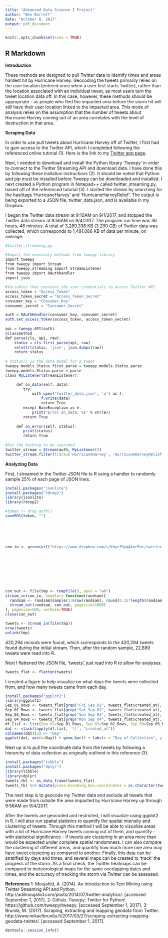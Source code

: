 ```yaml
---
title: "Advanced Data Science I Project"
author: "Ben Barrett"
date: "October 8, 2017"
output: pdf_document
---
```


```r
knitr::opts_chunk$set(echo = TRUE)
```

## R Markdown
**Introduction**

These methods are designed to pull Twitter data to identify times and areas hardest hit by Hurricane Harvey. Geocoding the tweets primarily relies on the user location (entered once when a user first starts Twitter), rather than the location associated with an individual tweet, as most users turn the tweet location data off. In this case, however, these methods should be appropriate - as people who fled the impacted area before the storm hit will still have their user location linked to the impacted area. This mode of analysis relies on the assumption that the number of tweets about Hurricane Harvey coming
out of an area correlates with the level of destruction in that area.


**Scraping Data**

In order to use pull tweets about Hurricane Harvey off of Twitter, I first had to gain access to the Twitter API, which I completed following the referenced online tutorial (1). Here is the link to my [Twitter app page](https://apps.twitter.com/app/14193250).

Next, I needed to download and install the Python library 'Tweepy' in order to connect to the Twitter Streaming API and download data. I have done this by following these insllation instructions (2). It should be noted that Python and pip must be installed before Tweepy can be downloaded and installed. I next created a Python program in Notepad++ called twitter_streaming.py, based off of the referenced tutorial (3). I started the stream by searching for the hashtags 'HurricaneHarvey' and 'HurricaneHarveyRelief'. The output is being exported to a JSON file, twitter_data.json, and is available in my Dropbox.

I began the Twitter data stream at 9:10AM on 9/1/2017, and stopped the Twitter data stream at 9:56AM on 9/4/2017. The program run time was 36 hours, 46 minutes. A total of 3,289,336 KB (3.290 GB) of Twitter data was collected, which corresponds to 1,491.086 KB of data per minute, on average.

```r
#twitter_streaming.py

#Import the necessary methods from tweepy library
import tweepy
from tweepy import Stream
from tweepy.streaming import StreamListener 
from tweepy import OAuthHandler
import json

#Variables that contains the user credentials to access Twitter API 
access_token = "Access_Token"
access_token_secret = "Access_Token_Secret"
consumer_key = "Consumer_Key"
consumer_secret = "Consumer_Secret"

auth = OAuthHandler(consumer_key, consumer_secret)
auth.set_access_token(access_token, access_token_secret)
 
api = tweepy.API(auth)
@classmethod
def parse(cls, api, raw):
    status = cls.first_parse(api, raw)
    setattr(status, 'json', json.dumps(raw))
    return status
 
# Status() is the data model for a tweet
tweepy.models.Status.first_parse = tweepy.models.Status.parse
tweepy.models.Status.parse = parse
class MyListener(StreamListener):

     def on_data(self, data):
        try:
            with open('twitter_data.json', 'a') as f:
                f.write(data)
                return True
        except BaseException as e:
            print("Error on_data: %s" % str(e))
        return True
 
     def on_error(self, status):
        print(status)
        return True
 
#Set the hashtag to be searched
twitter_stream = Stream(auth, MyListener())
twitter_stream.filter(track=['HurricaneHarvey', 'HurricaneHarveyRelief'])
```


**Analyzing Data**

First, I streamed in the Twitter JSON file to R using a handler to randomly sample 25% of each page of JSON lines.

```r
install.packages("jsonlite")
install.packages("rdrop2")
library(jsonlite)
library(rdrop2)

#token <- drop_auth()
saveRDS(token, "")






con_in <- gzcon(url("https://www.dropbox.com/s/khyr33yq4knr5ur/twitter_data.json?dl=0"))









con_out <- file(tmp <- tempfile(), open = "wb")
stream_in(con_in, handler= function(randsam){
  randsam <- randsam[sample(1:nrow(randsam), round(0.25*length(randsam))),]
  stream_out(randsam, con_out, pagesize=1000)
}, pagesize=500, verbose=TRUE)
close(con_out)

tweets <- stream_in(file(tmp))
nrow(tweets)
unlink(tmp)
```

420,294 records were found, which corresponds to the 420,294 tweets found during the initial stream. Then, after the random sample, 22,689 tweets were read into R.

Next I flattened the JSON file, 'tweets', just read into R to allow for analyses.

```r
tweets_flat <- flatten(tweets)
```

I created a figure to help visualize on what days the tweets were collected from, and how many tweets came from each day.

```r
install.packages("ggplot2")
library(ggplot2)
Sep_01_Rows <- tweets_flat[grep("Fri Sep 01", tweets_flat$created_at), ]
Sep_02_Rows <- tweets_flat[grep("Sat Sep 02", tweets_flat$created_at), ]
Sep_03_Rows <- tweets_flat[grep("Sun Sep 03", tweets_flat$created_at), ]
Sep_04_Rows <- tweets_flat[grep("Mon Sep 04", tweets_flat$created_at), ]
df.list <- list(Sep_01=Sep_01_Rows, Sep_02=Sep_02_Rows, Sep_03=Sep_03_Rows, Sep_04=Sep_04_Rows)
dat <- stack(lapply(df.list, `[[`, "created_at"))
colnames(dat)[2] <- "Day"
ggplot(dat, aes(x=Day)) + geom_bar() + labs(x = "Day of Collection", y = "Tweet Frequency", title = "Hurricane Harvey Tweets by Day Tweeted") + scale_x_discrete(labels=c("Fri 9/01", "Sat 9/02", "Sun 9/03", "Mon 9/04"))
```

Next up is to pull the coordinate data from the tweets by following a hierarchy of data collection as originally outlined in this reference (3). 

```r
install.packages("tibble")
install.packages("dplyr")
library(tibble)
library(dplyr)
tweets_tbl <- as_data_frame(tweets_flat)
tweets_tbl %>% mutate(place.bounding_box.coordinates = as.character(tweets_tbl)) %>% select(place.bounding_box.coordinates)
```


The next step is to geocode my Twitter data and exclude all tweets that were made from outside the area impacted by Hurricane Harvey up through 9:56AM on 9/4/2017.

After the tweets are geocoded and restricted, I will visualize using ggplot2 in R. I will also run spatial statistics to quantify the spatial intensity and clustering of tweets. Through this method I will be able to visualize areas with a lot of Hurricane Harvey tweets coming out of them, and quantify - with statistical significance - if tweets are clustering in an area more than would be expected under complete spatial randomness. I can also compare the clustering of different areas, and quantify how much more one area may have tweet clustering as compared to another. Finally, this data can be stratified by days and times, and several maps can be created to 'track' the progress of the storm. As a final check, the Twitter heatmaps can be compared to meteorological maps for the same overlapping dates and times, and the accuracy of tracking the storm via Twitter can be assessed.


**References**
1: Moujahid, A. (2014). An Introduction to Text Mining using Twitter Streaming API and Python. http://adilmoujahid.com/posts/2014/07/twitter-analytics/. [accessed September 1, 2017].
2: Github. Tweepy: Twitter for Python! https://github.com/tweepy/tweepy. [accessed September 1, 2017].
3: Brunila, M. (2017). Scraping, extracting and mapping geodata from Twitter. http://www.mikaelbrunila.fi/2017/03/27/scraping-extracting-mapping-geodata-twitter/. [accessed September 1, 2017].


```r
devtools::session_info()
```